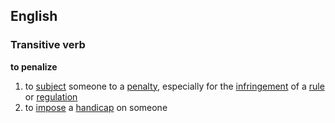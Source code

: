 ==English==
===Transitive verb===
'''to penalize'''
#to [[subject]] someone to a [[penalty]], especially for the [[infringement]] of a [[rule]] or [[regulation]]
#to [[impose]] a [[handicap]] on someone